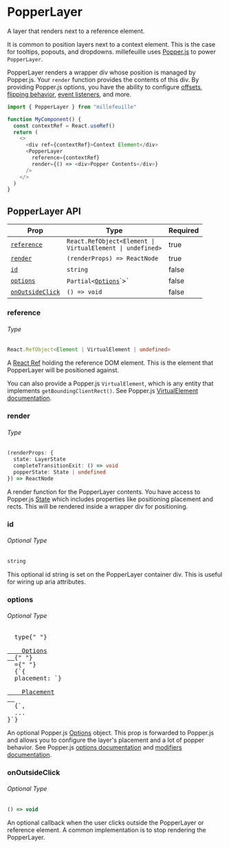 
# PopperLayer

<p className="intro">A layer that renders next to a reference element.</p>
<PopperLayerExample />

It is common to position layers next to a context element. This is the case for
tooltips, popouts, and dropdowns. millefeuille uses
[Popper.js](https://popper.js.org/) to power `PopperLayer`.

PopperLayer renders a wrapper div whose position is managed by Popper.js. Your
`render` function provides the contents of this div. By providing Popper.js
options, you have the ability to configure [offsets](https://popper.js.org/docs/v2/modifiers/popper-offsets/),
[flipping behavior](https://popper.js.org/docs/v2/modifiers/flip/), [event listeners](https://popper.js.org/docs/v2/modifiers/event-listeners/),
and more.

```typescript
import { PopperLayer } from "millefeuille"

function MyComponent() {
  const contextRef = React.useRef()
  return (
    <>
      <div ref={contextRef}>Context Element</div>
      <PopperLayer
        reference={contextRef}
        render={() => <div>Popper Contents</div>}
      />
    </>
  )
}
```

## PopperLayer API

| Prop                                | Type                                                                                                                                    | Required |
| ----------------------------------- | --------------------------------------------------------------------------------------------------------------------------------------- | -------- |
| [`reference`](#reference)           | <code class="language-text">React.RefObject<Element &#124; VirtualElement &#124; undefined></code>                                      | true     |
| [`render`](#render)                 | `(renderProps) => ReactNode`                                                                                                            | true     |
| [`id`](#id)                         | `string`                                                                                                                                | false    |
| [`options`](#options)               | `Partial<`[`Options`](https://github.com/popperjs/popper-core/blob/1c380a42cccc5286786bcd73872f2f5157a99db8/src/types.js#L107-L112")`>` | false    |
| [`onOutsideClick`](#onoutsideclick) | `() => void`                                                                                                                            | false    |

### reference

###### Type

```typescript
React.RefObject<Element | VirtualElement | undefined>
```

A [React Ref](https://reactjs.org/docs/refs-and-the-dom.html) holding the
reference DOM element. This is the element that PopperLayer will be positioned
against.

You can also provide a Popper.js `VirtualElement`, which is any entity that
implements `getBoundingClientRect()`. See Popper.js [VirtualElement documentation](https://popper.js.org/docs/v2/virtual-elements/).

### render

###### Type

<!-- prettier-ignore -->
```typescript
(renderProps: {
  state: LayerState
  completeTransitionExit: () => void
  popperState: State | undefined
}) => ReactNode
```

A render function for the PopperLayer contents. You have access to Popper.js
[State](https://github.com/popperjs/popper-core/blob/56af968be69f0d16f6b0202f8ac2730c412513c8/src/types.js#L54-L77)
which includes properties like positioning placement and rects. This will be
rendered inside a wrapper div for positioning.

### id

###### Optional Type

```typescript
string
```

This optional id string is set on the PopperLayer container div. This is useful
for wiring up aria attributes.

### options

###### Optional Type

<pre class="language-typescript">
  type{" "}
  <a href="https://github.com/popperjs/popper-core/blob/1c380a42cccc5286786bcd73872f2f5157a99db8/src/types.js#L107-L112">
    Options
  </a>{" "}
  ={" "}
  {`{
  placement: `}
  <a href="https://github.com/popperjs/popper-core/blob/1c380a42cccc5286786bcd73872f2f5157a99db8/src/enums.js#L41">
    Placement
  </a>
  {`,
  ...
}`}
</pre>

An optional Popper.js [Options](https://github.com/popperjs/popper-core/blob/56af968be69f0d16f6b0202f8ac2730c412513c8/src/types.js#L107-L112)
object. This prop is forwarded to Popper.js and allows you to configure the
layer's placement and a lot of popper behavior. See Popper.js [options documentation](https://popper.js.org/docs/v2/constructors/#options)
and [modifiers documentation](https://popper.js.org/docs/v2/modifiers/).

### onOutsideClick

###### Optional Type

```typescript
() => void
```

An optional callback when the user clicks outside the PopperLayer or reference
element. A common implementation is to stop rendering the PopperLayer.
